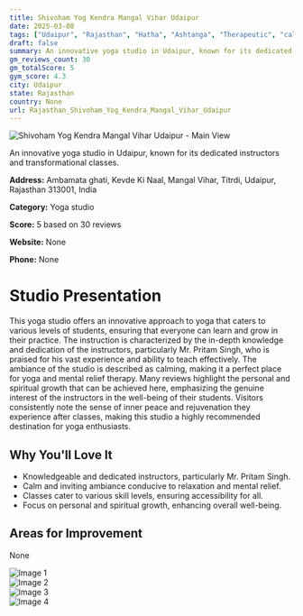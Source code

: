 ```yaml
---
title: Shivoham Yog Kendra Mangal Vihar Udaipur
date: 2025-03-08
tags: ["Udaipur", "Rajasthan", "Hatha", "Ashtanga", "Therapeutic", "calm ambiance", "dedicated instructors", "Udaipur"]  
draft: false
summary: An innovative yoga studio in Udaipur, known for its dedicated instructors and transformational classes.
gm_reviews_count: 30
gm_totalScore: 5
gym_score: 4.3
city: Udaipur
state: Rajasthan
country: None
url: Rajasthan_Shivoham_Yog_Kendra_Mangal_Vihar_Udaipur
---
```


<div className="aspect-[16/9] relative my-8">
  <img 
    src="https://lh5.googleusercontent.com/p/AF1QipMdiPBU4oz2TbAIbNIM7h9ypq7Ss1fjEPvAFi4D=w1920-h1080-k-no"
    alt="Shivoham Yog Kendra Mangal Vihar Udaipur - Main View"
    className="object-cover absolute inset-0 w-full h-full rounded-lg"
  />
</div>

An innovative yoga studio in Udaipur, known for its dedicated instructors and transformational classes.

**Address:** Ambamata ghati, Kevde Ki Naal, Mangal Vihar, Titrdi, Udaipur, Rajasthan 313001, India

**Category:** Yoga studio

**Score:** 5 based on 30 reviews

**Website:** None

**Phone:** None

# Studio Presentation

This yoga studio offers an innovative approach to yoga that caters to various levels of students, ensuring that everyone can learn and grow in their practice. The instruction is characterized by the in-depth knowledge and dedication of the instructors, particularly Mr. Pritam Singh, who is praised for his vast experience and ability to teach effectively. The ambiance of the studio is described as calming, making it a perfect place for yoga and mental relief therapy. Many reviews highlight the personal and spiritual growth that can be achieved here, emphasizing the genuine interest of the instructors in the well-being of their students. Visitors consistently note the sense of inner peace and rejuvenation they experience after classes, making this studio a highly recommended destination for yoga enthusiasts.

## Why You'll Love It

- Knowledgeable and dedicated instructors, particularly Mr. Pritam Singh.
- Calm and inviting ambiance conducive to relaxation and mental relief.
- Classes cater to various skill levels, ensuring accessibility for all.
- Focus on personal and spiritual growth, enhancing overall well-being.

## Areas for Improvement

None

<div className="grid grid-cols-1 xl:grid-cols-2 gap-4 my-8">
<div className="aspect-[4/3] relative"><img src="https://lh5.googleusercontent.com/p/AF1QipPdfligSIPB1w1jaVWEjm31LED7UW7GTeDz6ZF_=w1920-h1080-k-no" alt="Image 1" className="object-cover absolute inset-0 w-full h-full rounded-lg" /></div>
<div className="aspect-[4/3] relative"><img src="https://lh5.googleusercontent.com/p/AF1QipO1tTilgG3TIZTHweomr01AKQszBa6JlZGfEEIU=w1920-h1080-k-no" alt="Image 2" className="object-cover absolute inset-0 w-full h-full rounded-lg" /></div>
<div className="aspect-[4/3] relative"><img src="https://lh5.googleusercontent.com/p/AF1QipM16HHm3TGvLlNRPUXP1x745ehxdMG6hfy_3zbZ=w1920-h1080-k-no" alt="Image 3" className="object-cover absolute inset-0 w-full h-full rounded-lg" /></div>
<div className="aspect-[4/3] relative"><img src="https://lh5.googleusercontent.com/p/AF1QipNZmk4JI4gkLmLTTug0uZ7FnXuzUJw4opjX-_sq=w1920-h1080-k-no" alt="Image 4" className="object-cover absolute inset-0 w-full h-full rounded-lg" /></div>
</div>